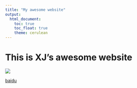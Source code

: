 ```yaml
---
title: "My awesome website"
output: 
  html_document:
    toc: true
    toc_float: true
    theme: cerulean
---
```


# This is XJ's awesome website

![](https://media.giphy.com/media/drXGoW1iudhKw/giphy.gif)


[baidu](https://www.baidu.com)